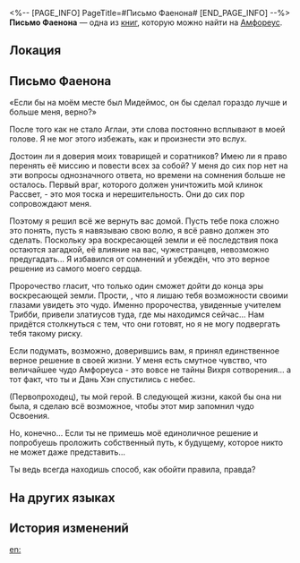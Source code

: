 <%-- [PAGE_INFO]
PageTitle=#Письмо Фаенона#
[END_PAGE_INFO] --%>
{{Дополнить}}
{{Книга Инфобокс
|id           = 559
|Название     = 
|Изображение  = Предмет Книга Амфореус 1.png
|Мир          = Амфореус
|Томов        = 1
|Автор        = <!--нужно добавить-->
|Описание     = Моим товарищам, друзьям, Безымянным, прибывшим из-за неба... героям, которые мне очень дороги.
|Том1         = {{tx}}
|Источник1    = {{tx|Отсутствует источник}}
|Персонажи    = 
|Фракции      = 
}}
'''Письмо Фаенона''' — одна из [[Книги|книг]], которую можно найти на [[Амфореус]].

==Локация==
{{Отметка карты|<!--название карты-->|<!--id отметки-->}}

==Письмо Фаенона==
«Если бы на моём месте был Мидеймос, он бы сделал гораздо лучше и больше меня, верно?»

После того как не стало Аглаи, эти слова постоянно всплывают в моей голове. Я не мог этого избежать, как и произнести это вслух.

Достоин ли я доверия моих товарищей и соратников? Имею ли я право перенять её миссию и повести всех за собой? У меня до сих пор нет на эти вопросы однозначного ответа, но времени на сомнения больше не осталось. Первый враг, которого должен уничтожить мой клинок Рассвет, - это моя тоска и нерешительность. Они до сих пор сопровождают меня.

Поэтому я решил всё же вернуть вас домой. Пусть тебе пока сложно это понять, пусть я навязываю свою волю, я всё равно должен это сделать. Поскольку эра воскресающей земли и её последствия пока остаются загадкой, её влияние на вас, чужестранцев, невозможно предугадать... Я избавился от сомнений и убеждён, что это верное решение из самого моего сердца.

Пророчество гласит, что только один сможет дойти до конца эры воскресающей земли. Прости, {{MC|ж=дорогая подруга|м=дорогой друг}}, что я лишаю тебя возможности своими глазами увидеть это чудо. Именно пророчества, увиденные учителем Трибби, привели златиусов туда, где мы находимся сейчас... Нам придётся столкнуться с тем, что они готовят, но я не могу подвергать тебя такому риску.

Если подумать, возможно, доверившись вам, я принял единственное верное решение в своей жизни. У меня есть смутное чувство, что величайшее чудо Амфореуса - это вовсе не тайны Вихря сотворения... а тот факт, что ты и Дань Хэн спустились с небес.

(Первопроходец), ты мой герой. В следующей жизни, какой бы она ни была, я сделаю всё возможное, чтобы этот мир запомнил чудо Освоения.

Но, конечно... Если ты не примешь моё единоличное решение и попробуешь проложить собственный путь, к будущему, которое никто не может даже представить...

Ты ведь всегда находишь способ, как обойти правила, правда?

==На других языках==
{{На других языках
|en   = Phainon's Message
|zhs  = 白厄的留言
|zht  = 白厄的留言
|ja   = ファイノンが残したメッセージ
|ko   = 파이논의 메시지
|es   = Mensaje de Fainón
|fr   = Message de Phaénon
|ru   = Письмо Фаенона
|th   = จดหมายจาก Phainon
|vi   = Tin Nhắn Của Phainon
|de   = Phainons Nachricht
|id   = Pesan Phainon
|pt   = Mensagem de Phainon
}}

==История изменений==
{{История изменений|3.5}}

[[en:]]